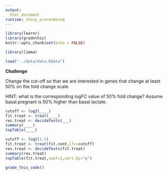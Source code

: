 ```yaml
---
output: 
  html_document
runtime: shiny_prerendered
---
```


```r
library(learnr)
library(gradethis)
knitr::opts_chunk$set(echo = FALSE)
```

```r
library(limma)
```

```r
load("../data/data.Rdata")
```

**Challenge**

Change the cut-off so that we are interested in genes that change at least 50\% on the fold change scale.

HINT: what is the corresponding logFC value of 50\% fold change? Assume basal.pregnant is 50\% higher than basal.lactate.

```r
cutoff <- log2(____)
fit.treat <- treat(____)
res.treat <- decideTests(___)
summary(____)
topTable(____)
```

```r
cutoff <- log2(1.5)
fit.treat <- treat(fit.cont,lfc=cutoff)
res.treat <- decideTests(fit.treat)
summary(res.treat)
topTable(fit.treat,coef=1,sort.by="p")
```

```r
grade_this_code()
```